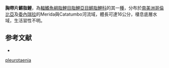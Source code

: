 {{Orphan|time=2016-12-21T15:12:24+00:00}}

{{Speciesbox
| status = NE
| status_system = IUCN3.1
| genus = Piabucina
| species = pleurotaenia
| authority = {{le|查爾斯·塔特·里根|Charles Tate Regan|Regan}}, 1903
| synonyms = *''Lebiasina pleurotaenia''<br /><small>Regan, 1903</small>
}}
'''胸帶片鱂脂鯉'''，為[[輻鰭魚綱|輻鰭魚綱]][[脂鯉目|脂鯉目]][[脂鯉亞目|脂鯉亞目]][[鱂脂鯉科|鱂脂鯉科]]的其一[[種|種]]，分布於[[南美洲|南美洲]][[哥倫比亞|哥倫比亞]]及[[委內瑞拉|委內瑞拉]]的Merida與Catatumbo河流域，體長可達16公分，棲息底層水域，生活習性不明。

==参考文献==
{{refbegin}}
*{{FishBase_species|genus=Piabucina|species=pleurotaenia|year=2013|month=10}}
{{refend}}
{{Taxonbar|from=Q5531646}}

[[Category:片鱂脂鯉屬|pleurotaenia]]